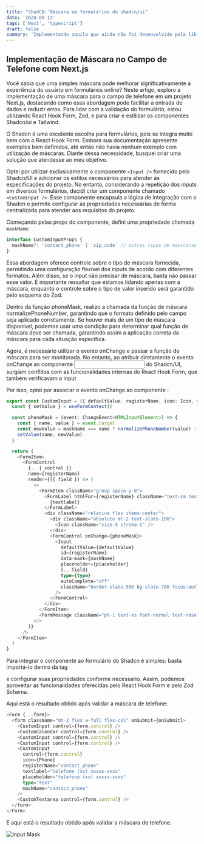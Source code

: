 ```yaml
---
title: "ShadCN:'Máscara em formulários do shadcn/ui"
date: '2024-09-13'
tags: ['Next', 'typescript']
draft: false
summary: 'Implementando aquilo que ainda não foi desenvolvido pela lib'
---
```


## Implementação de Máscara no Campo de Telefone com Next.js

Você sabia que uma simples máscara pode melhorar significativamente a experiência do usuário em formulários online? Neste artigo, exploro a implementação de uma máscara para o campo de telefone em um projeto Next.js, destacando como essa abordagem pode facilitar a entrada de dados e reduzir erros. Para lidar com a validação do formulário, estou utilizando React Hook Form, Zod, e para criar e estilizar os componentes Shadcn/ui e Tailwind.

O Shadcn é uma excelente escolha para formulários, pois se integra muito bem com o React Hook Form. Embora sua documentação apresente exemplos bem definidos, até então não havia nenhum exemplo com utilização de máscaras. Diante dessa necessidade, busquei criar uma solução que atendesse ao meu objetivo.

Optei por utilizar exclusivamente o componente `<Input />` fornecido pelo Shadcn/UI e adicionar os estilos necessários para atender às especificações do projeto. No entanto, considerando a repetição dos inputs em diversos formulários, decidi criar um componente chamado `<CustomInput />`. Esse componente encapsula a lógica de integração com o Shadcn e permite configurar as propriedades necessárias de forma centralizada para atender aos requisitos do projeto.

Começando pelas props do componente, defini uma propriedade chamada `maskName`:

```typescript
interface CustomInputProps {
  maskName?: 'contact_phone' | 'zip_code' // outros tipos de masrcaras
}
```

Essa abordagem oferece controle sobre o tipo de máscara fornecida, permitindo uma configuração flexível dos inputs de acordo com diferentes formatos. Além disso, se o input não precisar de máscara, basta não passar esse valor. É importante ressaltar que estamos lidando apenas com a máscara, enquanto o controle sobre o tipo de valor inserido será garantido pelo esquema do Zod.

Dentro da função phoneMask, realizo a chamada da função de máscara normalizePhoneNumber, garantindo que o formato definido pelo campo seja aplicado corretamente. Se houver mais de um tipo de máscara disponível, podemos usar uma condição para determinar qual função de máscara deve ser chamada, garantindo assim a aplicação correta da máscara para cada situação específica.

Agora, é necessário utilizar o evento onChange e passar a função de máscara para ser monitorada. No entanto, ao atribuir diretamente o evento onChange ao componente <Input /> do Shadcn/UI, surgiam conflitos com as funcionalidades internas do React Hook Form, que também verificavam o input

Por isso, optei por associar o evento onChange ao componente <FormControl>:

```typescript
export const CustomInput = ({ defaultValue, registerName, icon: Icon, textlabel }) => {
  const { setValue } = useFormContext()

  const phoneMask = (event: ChangeEvent<HTMLInputElement>) => {
    const { name, value } = event.target
    const newValue = maskName === name ? normalizePhoneNumber(value) : value
    setValue(name, newValue)
  }

  return (
    <FormItem>
      <FormControl
        {...{ control }}
        name={registerName}
        render={({ field }) => (
          <>
            <FormItem className="group space-y-0">
              <FormLabel htmlFor={registerName} className="text-sm text-sky-500">
                {textlabel}
              </FormLabel>
              <div className="relative flex items-center">
                <div className="absolute ml-2 text-slate-100">
                  <Icon className="size-5 stroke-1" />
                </div>
                <FormControl onChange={phoneMask}>
                  <Input
                    defaultValue={defaultValue}
                    id={registerName}
                    data-mask={maskName}
                    placeholder={placeholder}
                    {...field}
                    type={type}
                    autoComplete="off"
                    className="border-slate-500 bg-slate-700 focus:outline-none"
                  />
                </FormControl>
              </div>
            </FormItem>
            <FormMessage className="pt-1 text-xs font-normal text-rose-400" />
          </>
        )}
      />
    </FormItem>
  )
}
```

Para integrar o componente ao formulário do Shadcn é simples: basta importá-lo dentro da tag <Form> e configurar suas propriedades conforme necessário. Assim, podemos aproveitar as funcionalidades oferecidas pelo React Hook Form e pelo Zod Schema.

Aqui está o resultado obtido após validar a máscara de telefone:

```typescript
<Form {...form}>
  <form className="mt-2 flex w-full flex-col" onSubmit={onSubmit}>
    <CustomInput control={form.control} />
    <CustomCalendar control={form.control} />
    <CustomInput control={form.control} />
    <CustomInput control={form.control} />
    <CustomInput
      control={form.control}
      icon={Phone}
      registerName="contact_phone"
      textlabel="telefone (xx) xxxxx-xxxx"
      placeholder="telefone (xx) xxxxx-xxxx"
      type="text"
      maskName="contact_phone"
    />
    <CustomTextarea control={form.control} />
  </form>
</Form>
```

E aqui está o resultado obtido após validar a máscara de telefone.

![Input Mask](https://media.licdn.com/dms/image/v2/D4D12AQErmawD8Kr7uA/article-inline_image-shrink_1500_2232/article-inline_image-shrink_1500_2232/0/1711462646349?e=1731542400&v=beta&t=20afgZpvaxqkJUaAC49sleGNLf_T8EUopqntM_oLj-8)
